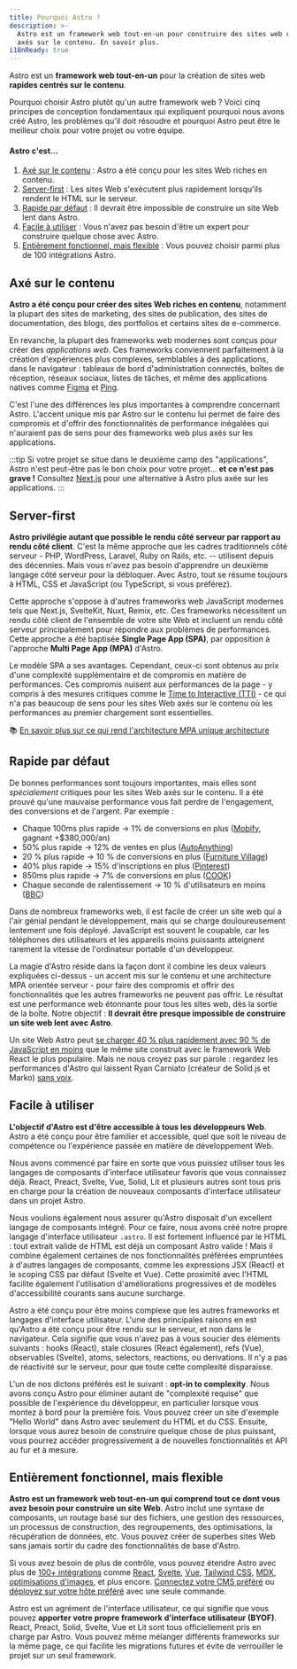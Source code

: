 ```yaml
---
title: Pourquoi Astro ?
description: >-
  Astro est un framework web tout-en-un pour construire des sites web rapides et
  axés sur le contenu. En savoir plus.
i18nReady: true
---
```


Astro est un **framework web tout-en-un** pour la création de sites web **rapides centrés sur le contenu**.

Pourquoi choisir Astro plutôt qu'un autre framework web ? Voici cinq principes de conception fondamentaux qui expliquent pourquoi nous avons créé Astro, les problèmes qu'il doit résoudre et pourquoi Astro peut être le meilleur choix pour votre projet ou votre équipe.

#### Astro c'est...

1. [Axé sur le contenu](#axé-sur-le-contenu) : Astro a été conçu pour les sites Web riches en contenu.
2. [Server-first](#server-first) : Les sites Web s'exécutent plus rapidement lorsqu'ils rendent le HTML sur le serveur.
3. [Rapide par défaut](#rapide-par-défaut) : Il devrait être impossible de construire un site Web lent dans Astro.
4. [Facile à utiliser](#facile-à-utiliser) : Vous n'avez pas besoin d'être un expert pour construire quelque chose avec Astro.
5. [Entièrement fonctionnel, mais flexible](#entièrement-fonctionnel-mais-flexible) : Vous pouvez choisir parmi plus de 100 intégrations Astro.

## Axé sur le contenu

**Astro a été conçu pour créer des sites Web riches en contenu**, notamment la plupart des sites de marketing, des sites de publication, des sites de documentation, des blogs, des portfolios et certains sites de e-commerce.

En revanche, la plupart des frameworks web modernes sont conçus pour créer des *applications web*. Ces frameworks conviennent parfaitement à la création d'expériences plus complexes, semblables à des applications, dans le navigateur : tableaux de bord d'administration connectés, boîtes de réception, réseaux sociaux, listes de tâches, et même des applications natives comme [Figma](https://figma.com/) et [Ping](https://ping.gg/).

C'est l'une des différences les plus importantes à comprendre concernant Astro. L'accent unique mis par Astro sur le contenu lui permet de faire des compromis et d'offrir des fonctionnalités de performance inégalées qui n'auraient pas de sens pour des frameworks web plus axés sur les applications.

:::tip
Si votre projet se situe dans le deuxième camp des "applications", Astro n'est peut-être pas le bon choix pour votre projet... **et ce n'est pas grave !** Consultez [Next.js](https://nextjs.org/) pour une alternative à Astro plus axée sur les applications.
:::



## Server-first

**Astro privilégie autant que possible le rendu côté serveur par rapport au rendu côté client**. C'est la même approche que les cadres traditionnels côté serveur - PHP, WordPress, Laravel, Ruby on Rails, etc. -- utilisent depuis des décennies. Mais vous n'avez pas besoin d'apprendre un deuxième langage côté serveur pour la débloquer. Avec Astro, tout se résume toujours à HTML, CSS et JavaScript (ou TypeScript, si vous préférez).

Cette approche s'oppose à d'autres frameworks web JavaScript modernes tels que Next.js, SvelteKit, Nuxt, Remix, etc. Ces frameworks nécessitent un rendu côté client de l'ensemble de votre site Web et incluent un rendu côté serveur principalement pour répondre aux problèmes de performances. Cette approche a été baptisée **Single Page App (SPA)**, par opposition à l'approche **Multi Page App (MPA)** d'Astro.

Le modèle SPA a ses avantages. Cependant, ceux-ci sont obtenus au prix d'une complexité supplémentaire et de compromis en matière de performances. Ces compromis nuisent aux performances de la page - y compris à des mesures critiques comme le [Time to Interactive (TTI)](https://web.dev/interactive/) - ce qui n'a pas beaucoup de sens pour les sites Web axés sur le contenu où les performances au premier chargement sont essentielles.

📚 [En savoir plus sur ce qui rend l'architecture MPA unique architecture](/fr/concepts/mpa-vs-spa/)



## Rapide par défaut

De bonnes performances sont toujours importantes, mais elles sont *spécialement* critiques pour les sites Web axés sur le contenu. Il a été prouvé qu'une mauvaise performance vous fait perdre de l'engagement, des conversions et de l'argent. Par exemple :

- Chaque 100ms plus rapide → 1% de conversions en plus ([Mobify](https://web.dev/why-speed-matters/), gagnant +$380,000/an)
- 50% plus rapide → 12% de ventes en plus ([AutoAnything](https://www.digitalcommerce360.com/2010/08/19/web-accelerator-revs-conversion-and-sales-autoanything/))
- 20 % plus rapide → 10 % de conversions en plus ([Furniture Village](https://www.thinkwithgoogle.com/intl/en-gb/marketing-strategies/app-and-mobile/furniture-village-and-greenlight-slash-page-load-times-boosting-user-experience/))
- 40% plus rapide → 15% d'inscriptions en plus ([Pinterest](https://medium.com/pinterest-engineering/driving-user-growth-with-performance-improvements-cfc50dafadd7))
- 850ms plus rapide → 7% de conversions en plus ([COOK](https://web.dev/why-speed-matters/))
- Chaque seconde de ralentissement → 10 % d'utilisateurs en moins ([BBC](https://www.creativebloq.com/features/how-the-bbc-builds-websites-that-scale))

Dans de nombreux frameworks web, il est facile de créer un site web qui a l'air génial pendant le développement, mais qui se charge douloureusement lentement une fois déployé. JavaScript est souvent le coupable, car les téléphones des utilisateurs et les appareils moins puissants atteignent rarement la vitesse de l'ordinateur portable d'un développeur.

La magie d'Astro réside dans la façon dont il combine les deux valeurs expliquées ci-dessus - un accent mis sur le contenu et une architecture MPA orientée serveur - pour faire des compromis et offrir des fonctionnalités que les autres frameworks ne peuvent pas offrir. Le résultat est une performance web étonnante pour tous les sites web, dès la sortie de la boîte. Notre objectif : **Il devrait être presque impossible de construire un site web lent avec Astro**.

Un site Web Astro peut [se charger 40 % plus rapidement avec 90 % de JavaScript en moins](https://twitter.com/t3dotgg/status/1437195415439360003) que le même site construit avec le framework Web React le plus populaire. Mais ne nous croyez pas sur parole : regardez les performances d'Astro qui laissent Ryan Carniato (créateur de Solid.js et Marko) [sans voix](https://youtu.be/2ZEMb_H-LYE?t=8163).


## Facile à utiliser

**L'objectif d'Astro est d'être accessible à tous les développeurs Web**. Astro a été conçu pour être familier et accessible, quel que soit le niveau de compétence ou l'expérience passée en matière de développement Web.

Nous avons commencé par faire en sorte que vous puissiez utiliser tous les langages de composants d'interface utilisateur favoris que vous connaissez déjà. React, Preact, Svelte, Vue, Solid, Lit et plusieurs autres sont tous pris en charge pour la création de nouveaux composants d'interface utilisateur dans un projet Astro.

Nous voulions également nous assurer qu'Astro disposait d'un excellent langage de composants intégré. Pour ce faire, nous avons créé notre propre langage d'interface utilisateur `.astro`. Il est fortement influencé par le HTML : tout extrait valide de HTML est déjà un composant Astro valide ! Mais il combine également certaines de nos fonctionnalités préférées empruntées à d'autres langages de composants, comme les expressions JSX (React) et le scoping CSS par défaut (Svelte et Vue). Cette proximité avec l'HTML facilite également l'utilisation d'améliorations progressives et de modèles d'accessibilité courants sans aucune surcharge.

Astro a été conçu pour être moins complexe que les autres frameworks et langages d'interface utilisateur. L'une des principales raisons en est qu'Astro a été conçu pour être rendu sur le serveur, et non dans le navigateur. Cela signifie que vous n'avez pas à vous soucier des éléments suivants : hooks (React), stale closures (React également), refs (Vue), observables (Svelte), atoms, selectors, reactions, ou derivations. Il n'y a pas de réactivité sur le serveur, pour que toute cette complexité disparaisse.

L'un de nos dictons préférés est le suivant : **opt-in to complexity**.
Nous avons conçu Astro pour éliminer autant de "complexité requise" que possible de l'expérience du développeur, en particulier lorsque vous montez à bord pour la première fois. Vous pouvez créer un site d'exemple "Hello World" dans Astro avec seulement du HTML et du CSS. Ensuite, lorsque vous aurez besoin de construire quelque chose de plus puissant, vous pourrez accéder progressivement à de nouvelles fonctionnalités et API au fur et à mesure.




## Entièrement fonctionnel, mais flexible

**Astro est un framework web tout-en-un qui comprend tout ce dont vous avez besoin pour construire un site Web**. Astro inclut une syntaxe de composants, un routage basé sur des fichiers, une gestion des ressources, un processus de construction, des regroupements, des optimisations, la récupération de données, etc. Vous pouvez créer de superbes sites Web sans jamais sortir du cadre des fonctionnalités de base d'Astro.

Si vous avez besoin de plus de contrôle, vous pouvez étendre Astro avec plus de [100+ intégrations](https://astro.build/integrations/) comme [React](https://www.npmjs.com/package/@astrojs/react), [Svelte](https://www.npmjs.com/package/@astrojs/svelte), [Vue](https://www.npmjs.com/package/@astrojs/vue), [Tailwind CSS](https://www.npmjs.com/package/@astrojs/tailwind), [MDX](https://www.npmjs.com/package/@astrojs/mdx), [optimisations d'images](https://www.npmjs.com/package/@astrojs/image), et plus encore. [Connectez votre CMS préféré](/fr/guides/cms/) ou [déployez sur votre hôte préféré](/fr/guides/deploy/) avec une seule commande.

Astro est un agrément de l'interface utilisateur, ce qui signifie que vous pouvez **apporter votre propre framework d'interface utilisateur (BYOF)**. React, Preact, Solid, Svelte, Vue et Lit sont tous officiellement pris en charge par Astro. Vous pouvez même mélanger différents frameworks sur la même page, ce qui facilite les migrations futures et évite de verrouiller le projet sur un seul framework.
